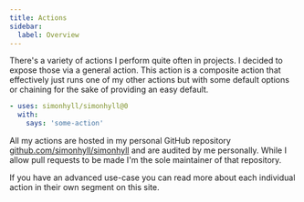 ```yaml
---
title: Actions
sidebar:
  label: Overview
---
```


There's a variety of actions I perform quite often in projects. I decided to expose those via a general action. This action is a composite action that effectively just runs one of my other actions but with some default options or chaining for the sake of providing an easy default.

```yaml frame=none
- uses: simonhyll/simonhyll@0
  with:
    says: 'some-action'
```

All my actions are hosted in my personal GitHub repository [github.com/simonhyll/simonhyll](https://github.com/simonhyll/simonhyll) and are audited by me personally. While I allow pull requests to be made I'm the sole maintainer of that repository.

If you have an advanced use-case you can read more about each individual action in their own segment on this site.
